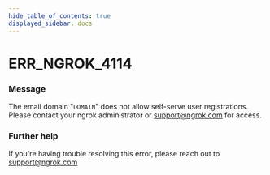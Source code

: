```yaml
---
hide_table_of_contents: true
displayed_sidebar: docs
---
```



# ERR_NGROK_4114

### Message
The email domain "`DOMAIN`" does not allow self-serve user registrations. Please contact your ngrok administrator or support@ngrok.com for access.

<ErrorDetails error='err_ngrok_4114' />


### Further help
If you're having trouble resolving this error, please reach out to [support@ngrok.com](mailto:support@ngrok.com?subject=Help%20with%20ERR_NGROK_4114)

